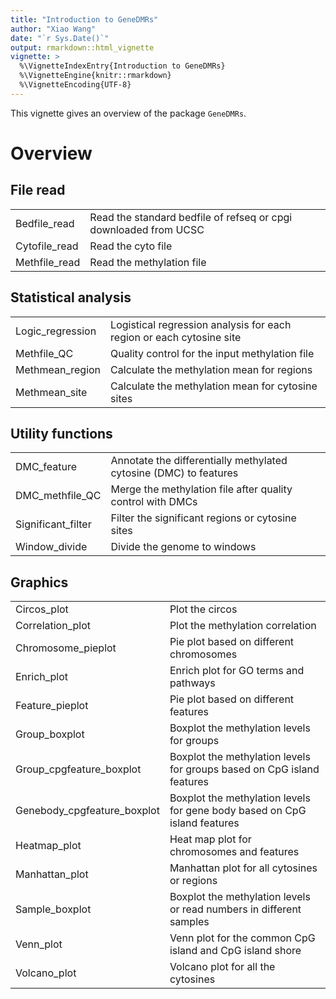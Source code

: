 ```yaml
---
title: "Introduction to GeneDMRs"
author: "Xiao Wang"
date: "`r Sys.Date()`"
output: rmarkdown::html_vignette
vignette: >
  %\VignetteIndexEntry{Introduction to GeneDMRs}
  %\VignetteEngine{knitr::rmarkdown}
  %\VignetteEncoding{UTF-8}
---
```


This vignette gives an overview of the package `GeneDMRs`.

# Overview

## File read

----------------------------   ----------------------------------------------
Bedfile_read                   Read the standard bedfile of refseq or cpgi downloaded from UCSC
Cytofile_read                  Read the cyto file
Methfile_read                  Read the methylation file
----------------------------   ----------------------------------------------


## Statistical analysis

----------------------------   ----------------------------------------------
Logic_regression               Logistical regression analysis for each region or each cytosine site
Methfile_QC                    Quality control for the input methylation file
Methmean_region                Calculate the methylation mean for regions
Methmean_site                  Calculate the methylation mean for cytosine sites
----------------------------   ----------------------------------------------


## Utility functions

----------------------------   ----------------------------------------------
DMC_feature                    Annotate the differentially methylated cytosine (DMC) to features
DMC_methfile_QC                Merge the methylation file after quality control with DMCs
Significant_filter             Filter the significant regions or cytosine sites
Window_divide                  Divide the genome to windows
----------------------------   ----------------------------------------------


## Graphics

----------------------------   ----------------------------------------------
Circos_plot                    Plot the circos
Correlation_plot               Plot the methylation correlation
Chromosome_pieplot             Pie plot based on different chromosomes
Enrich_plot                    Enrich plot for GO terms and pathways
Feature_pieplot                Pie plot based on different features
Group_boxplot                  Boxplot the methylation levels for groups
Group_cpgfeature_boxplot       Boxplot the methylation levels for groups based on CpG island features
Genebody_cpgfeature_boxplot    Boxplot the methylation levels for gene body based on CpG island features
Heatmap_plot                   Heat map plot for chromosomes and features
Manhattan_plot                 Manhattan plot for all cytosines or regions
Sample_boxplot                 Boxplot the methylation levels or read numbers in different samples
Venn_plot                      Venn plot for the common CpG island and CpG island shore
Volcano_plot                   Volcano plot for all the cytosines
----------------------------   ----------------------------------------------

